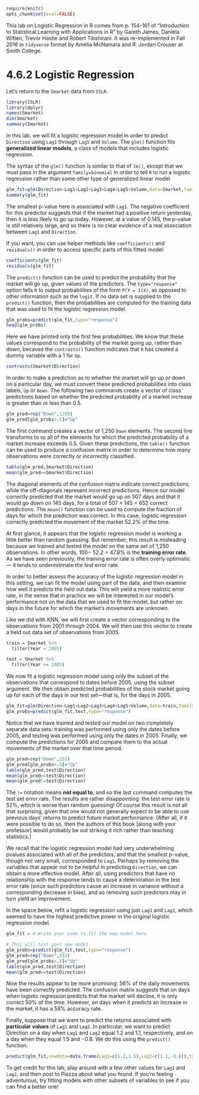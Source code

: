 ```r
require(knitr)
opts_chunk$set(eval=FALSE)
```

This lab on Logistic Regression in R comes from p. 154-161 of "Introduction to Statistical Learning with Applications in R" by Gareth James, Daniela Witten, Trevor Hastie and Robert Tibshirani. It was re-implemented in Fall 2016 in `tidyverse` format by Amelia McNamara and R. Jordan Crouser at Smith College.

# 4.6.2 Logistic Regression

Let's return to the `Smarket` data from `ISLR`. 

```r
library(ISLR)
library(dplyr)
names(Smarket)
dim(Smarket)
summary(Smarket)
```

In this lab, we will fit a logistic regression model in order to predict `Direction` using `Lag1` through `Lag5` and `Volume`. The `glm()` function fits **generalized linear models**, a class of models that includes logistic regression. 

The syntax of the `glm()` function is similar to that of `lm()`, except that we must pass in the argument `family=binomial` in order to tell `R` to run a logistic regression rather than some other type of generalized linear model.

```r
glm_fit=glm(Direction~Lag1+Lag2+Lag3+Lag4+Lag5+Volume,data=Smarket,family=binomial)
summary(glm_fit)
```

The smallest p-value here is associated with `Lag1`. The negative coefficient
for this predictor suggests that if the market had a positive return yesterday,
then it is less likely to go up today. However, at a value of 0.145, the p-value
is still relatively large, and so there is no clear evidence of a real association
between `Lag1` and `Direction`.

If you want, you can use helper methods like `coefficients()` and `residuals()` in order to access specific parts of this fitted model:

```r
coefficients(glm_fit)
residuals(glm_fit)
```

The `predict()` function can be used to predict the probability that the
market will go up, given values of the predictors. The `type="response"`
option tells `R` to output probabilities of the form `P(Y = 1|X)`, as opposed
to other information such as the `logit`. If no data set is supplied to the
`predict()` function, then the probabilities are computed for the training
data that was used to fit the logistic regression model. 

```r
glm_probs=predict(glm_fit,type="response")
head(glm_probs)
```

Here we have printed only the first few probabilities. We know that these values correspond to the probability of the market going up, rather than down, because the
`contrasts()` function indicates that `R` has created a dummy variable with
a 1 for `Up`.

```r
contrasts(Smarket$Direction)
```

In order to make a prediction as to whether the market will go up or
down on a particular day, we must convert these predicted probabilities
into class labels, `Up` or `Down`. The following two commands create a vector
of class predictions based on whether the predicted probability of a market
increase is greater than or less than 0.5.

```r
glm_pred=rep("Down",1250)
glm_pred[glm_probs>.5]="Up"
```

The first command creates a vector of 1,250 `Down` elements. The second line
transforms to `Up` all of the elements for which the predicted probability of a
market increase exceeds 0.5. Given these predictions, the `table()` function
can be used to produce a confusion matrix in order to determine how many
observations were correctly or incorrectly classified.

```r
table(glm_pred,Smarket$Direction)
mean(glm_pred==Smarket$Direction)
```

The diagonal elements of the confusion matrix indicate correct predictions,
while the off-diagonals represent incorrect predictions. Hence our model
correctly predicted that the market would go up on 507 days and that
it would go down on 145 days, for a total of 507 + 145 = 652 correct
predictions. The `mean()` function can be used to compute the fraction of
days for which the prediction was correct. In this case, logistic regression
correctly predicted the movement of the market 52.2% of the time.

At first glance, it appears that the logistic regression model is working
a little better than random guessing. But remember, this result is misleading
because we trained and tested the model on the same set of 1,250 observations.
In other words, 100− 52.2 = 47.8% is the **training error rate**. As we
have seen previously, the training error rate is often overly optimistic — it
tends to underestimate the _test_ error rate. 

In order to better assess the accuracy
of the logistic regression model in this setting, we can fit the model
using part of the data, and then examine how well it predicts the held out
data. This will yield a more realistic error rate, in the sense that in practice
we will be interested in our model’s performance not on the data that
we used to fit the model, but rather on days in the future for which the
market’s movements are unknown.

Like we did with KNN, we will first create a vector corresponding
to the observations from 2001 through 2004. We will then use this vector
to create a held out data set of observations from 2005.

```r
train = Smarket %>%
  filter(Year < 2005)

test = Smarket %>%
  filter(Year >= 2005)
```

We now fit a logistic regression model using only the subset of the observations
that correspond to dates before 2005, using the subset argument.
We then obtain predicted probabilities of the stock market going up for
each of the days in our test set—that is, for the days in 2005.

```r
glm_fit=glm(Direction~Lag1+Lag2+Lag3+Lag4+Lag5+Volume,data=train,family=binomial)
glm_probs=predict(glm_fit,test,type="response")
```

Notice that we have trained and tested our model on two completely separate
data sets: training was performed using only the dates before 2005,
and testing was performed using only the dates in 2005. Finally, we compute
the predictions for 2005 and compare them to the actual movements
of the market over that time period.

```r
glm_pred=rep("Down",252)
glm_pred[glm_probs>.5]="Up"
table(glm_pred,test$Direction)
mean(glm_pred==test$Direction)
mean(glm_pred!=test$Direction)
```

The `!=` notation means **not equal to**, and so the last command computes
the test set error rate. The results are rather disappointing: the test error
rate is 52%, which is worse than random guessing! Of course this result
is not all that surprising, given that one would not generally expect to be
able to use previous days’ returns to predict future market performance.
(After all, if it were possible to do so, then the authors of this book [along with your professor] would probably
be out striking it rich rather than teaching statistics.)

We recall that the logistic regression model had very underwhelming pvalues
associated with all of the predictors, and that the smallest p-value,
though not very small, corresponded to `Lag1`. Perhaps by removing the
variables that appear not to be helpful in predicting `Direction`, we can
obtain a more effective model. After all, using predictors that have no
relationship with the response tends to cause a deterioration in the test
error rate (since such predictors cause an increase in variance without a
corresponding decrease in bias), and so removing such predictors may in
turn yield an improvement. 

In the space below, refit a logistic regression using just `Lag1` and `Lag2`, which seemed to have the highest predictive power in the original logistic regression model.

```r
glm_fit = # Write your code to fit the new model here

# This will test your new model
glm_probs=predict(glm_fit,test,type="response")
glm_pred=rep("Down",252)
glm_pred[glm_probs>.5]="Up"
table(glm_pred,test$Direction)
mean(glm_pred==test$Direction)
```

Now the results appear to be more promising: 56% of the daily movements
have been correctly predicted. The confusion matrix suggests that on days
when logistic regression predicts that the market will decline, it is only
correct 50% of the time. However, on days when it predicts an increase in
the market, it has a 58% accuracy rate.

Finally, suppose that we want to predict the returns associated with **particular
values** of `Lag1` and `Lag2`. In particular, we want to predict Direction on a
day when `Lag1` and `Lag2` equal 1.2 and 1.1, respectively, and on a day when
they equal 1.5 and −0.8. We do this using the `predict()` function.

```r
predict(glm_fit,newdata=data.frame(Lag1=c(1.2,1.5),Lag2=c(1.1,-0.8)),type="response")
```

To get credit for this lab, play around with a few other values for `Lag1` and `Lag2`, and then post to Piazza about what you found. If you're feeling adventurous, try fitting models with other subsets of variables to see if you can find a better one!
